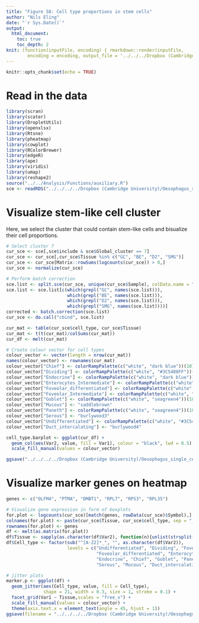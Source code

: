 ```yaml
---
title: "Figure S8: Cell type proportions in stem cells"
author: "Nils Eling"
date: "`r Sys.Date()`"
output: 
  html_document:
    toc: true
    toc_depth: 2
knit: (function(inputFile, encoding) { rmarkdown::render(inputFile, 
        encoding = encoding, output_file = '../../../Dropbox (Cambridge University)/Oesophagus_single_cell/Results/Figures/Fig_S8.html') })
---
```


```r
knitr::opts_chunk$set(echo = TRUE)
```

# Read in the data

```r
library(scran)
library(scater)
library(DropletUtils)
library(openxlsx)
library(Rtsne)
library(pheatmap)
library(cowplot)
library(RColorBrewer)
library(edgeR)
library(ape)
library(viridis)
library(umap)
library(reshape2)
source("../../Analysis/Functions/auxiliary.R")
sce <- readRDS("../../../../Dropbox (Cambridge University)/Oesophagus_single_cell/All_corrected_sce.rds")
```

# Visualize stem-like cell cluster

Here, we select the cluster that could contain stem-like cells and bisualize their cell proportions.

```r
# Select cluster 7
cur_sce <- sce[,sce$include & sce$Global_cluster == 7]
cur_sce <- cur_sce[,cur_sce$Tissue %in% c("GC", "BE", "D2", "SMG")]
cur_sce <- cur_sce[Matrix::rowSums(logcounts(cur_sce)) > 0,]
cur_sce <- normalize(cur_sce)

# Perform batch correction
sce.list <- split.sce(cur_sce, unique(cur_sce$Sample), colData.name = "Sample")
sce.list <- sce.list[c(which(grepl("GC", names(sce.list))),
                       which(grepl("BE", names(sce.list))),
                       which(grepl("D2", names(sce.list))),
                       which(grepl("SMG", names(sce.list))))]
corrected <- batch.correction(sce.list)
cur_sce <- do.call("cbind", sce.list)

cur_mat <- table(cur_sce$cell_type, cur_sce$Tissue)
cur_mat <- t(t(cur_mat)/colSums(cur_mat))
cur_df <- melt(cur_mat)

# Create colour vector for cell types
colour_vector <- vector(length = nrow(cur_mat))
names(colour_vector) <- rownames(cur_mat)
colour_vector["Chief"] <- colorRampPalette(c("white", "dark blue"))(10)[6]
colour_vector["Dividing"] <- colorRampPalette(c("white", "#3C5488FF"))(10)[3]
colour_vector["Endocrine"] <- colorRampPalette(c("white", "dark blue"))(10)[10]
colour_vector["Enterocytes_Intermediate"] <- colorRampPalette(c("white", "#3C5488FF"))(10)[6]
colour_vector["Foveolar_differentiated"] <- colorRampPalette(c("white", "#3C5488FF"))(10)[10]
colour_vector["Foveolar_Intermediate"] <- colorRampPalette(c("white", "#4DBBD5FF"))(10)[6]
colour_vector["Goblet"] <- colorRampPalette(c("white", "seagreen4"))(10)[10]
colour_vector["Mucous"] <- "saddlebrown"
colour_vector["Paneth"] <- colorRampPalette(c("white", "seagreen4"))(10)[6]
colour_vector["Serous"] <- "burlywood3"
colour_vector["Undifferentiated"] <- colorRampPalette(c("white", "#3C5488FF"))(10)[1]
colour_vector["Duct_intercalating"] <- "burlywood4"

cell_type.barplot <- ggplot(cur_df) +
  geom_col(aes(Var2, value, fill = Var1), colour = "black", lwd = 0.5) + 
  scale_fill_manual(values = colour_vector)

ggsave("../../../../Dropbox (Cambridge University)/Oesophagus_single_cell/Results/Figures/Supplementary_figures/Figure_S8/Cell_type_proportion.pdf", cell_type.barplot, width = 7, height = 5)
```

# Visualize marker genes on heatmap

```r
genes <- c("OLFM4", "PTMA", "DMBT1", "RPL7", "RPS3", "RPL35")

# Visualize gene expression in form of boxplots
for.plot <- logcounts(cur_sce)[match(genes, rowData(cur_sce)$Symbol),]
colnames(for.plot) <- paste(cur_sce$Tissue, cur_sce$cell_type, sep = "_")
rownames(for.plot) <- genes
df <- melt(as.matrix(for.plot))
df$Tissue <- sapply(as.character(df$Var2), function(n){unlist(strsplit(n, "_"))[1]})
df$Cell_type <- factor(sub("^[A-Z2]*_", "", as.character(df$Var2)), 
                       levels = c("Undifferentiated", "Dividing", "Foveolar_Intermediate",
                                  "Foveolar_differentiated", "Enterocytes_Intermediate",
                                  "Endocrine", "Chief", "Goblet", "Paneth", 
                                  "Serous", "Mucous", "Duct_intercalating"))

# jitter plots
marker.p <- ggplot(df) + 
  geom_jitter(aes(Cell_type, value, fill = Cell_type), 
              shape = 21, width = 0.3, size = 1, stroke = 0.1) +
  facet_grid(Var1 ~ Tissue,scales = "free_x") +
  scale_fill_manual(values = colour_vector) +
  theme(axis.text.x = element_text(angle = 45, hjust = 1))
ggsave(filename = "../../../../Dropbox (Cambridge University)/Oesophagus_single_cell/Results/Figures/Supplementary_figures/Figure_S8/Marker_genes.pdf", width = 10, height = 7)
```